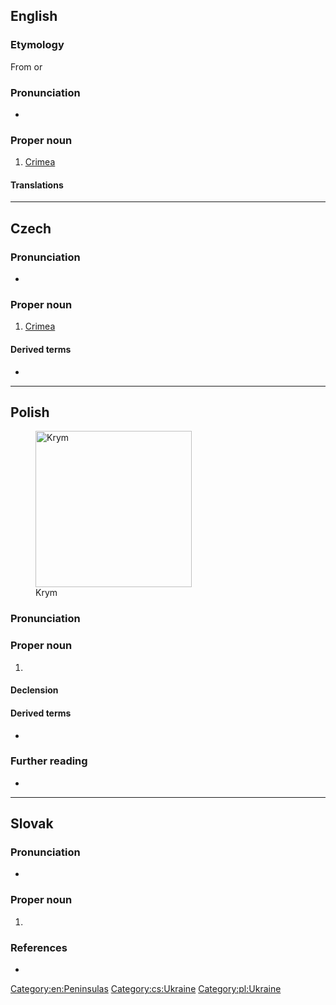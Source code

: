 ==English==
{{wikipedia|Crimea}}

===Etymology===
From {{etyl|ru|en}} {{m|ru|Крым}} or {{etyl|uk|en}} {{m|uk|Крим}}

===Pronunciation===
* {{IPA|en|/kɹɪm/}}

===Proper noun===
{{en-proper noun}}

# [[Crimea]] {{gloss|peninsula in the north of Black Sea or area}}

====Translations====
{{trans-see|Crimea}}

[[Category:en:Peninsulas]]

----

==Czech==

===Pronunciation===
* {{cs-IPA}}

===Proper noun===
{{cs-proper noun|g=m}}

# [[Crimea]]

====Derived terms====
* {{l|cs|krymský}}

[[Category:cs:Ukraine]]

----

==Polish==
{{wikipedia|lang=pl}}
[[Image:Map_of_Ukraine_political_simple_Oblast_Krim.png|thumb|250px|Krym]]

===Pronunciation===
{{pl-p|a=Pl-Krym.ogg}}

===Proper noun===
{{pl-proper noun|m-in}}

# {{place|pl|peninsula|r/Eastern Europe|t1=Crimea}}

====Declension====
{{pl-decl-noun-sing|Krym|Krymu|Krymowi|Krym|Krymem|Krymie|Krymie}}

====Derived terms====
* {{q|adjective}} {{l|pl|krymski}}

===Further reading===
* {{R:PWN}}

[[Category:pl:Ukraine]]

----

==Slovak==

===Pronunciation===
* {{sk-IPA}}

===Proper noun===
{{sk-proper noun|m|gen=Krymu|decl=dub}}

# {{place|sk|peninsula|r/Eastern Europe|t=Crimea}}

===References===
* {{R:SDK}}